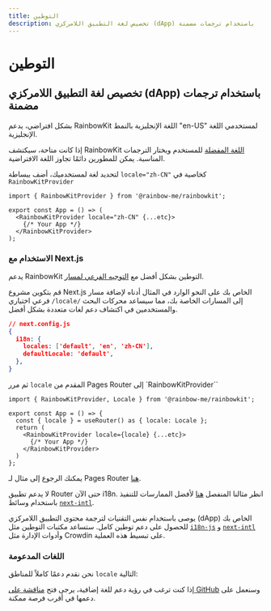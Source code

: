 ```yaml
---
title: التوطين
description: تخصيص لغة التطبيق اللامركزي (dApp) باستخدام ترجمات مضمنة
---
```


# التوطين

## تخصيص لغة التطبيق اللامركزي (dApp) باستخدام ترجمات مضمنة

بشكل افتراضي، يدعم RainbowKit اللغة الإنجليزية بالنمط "en-US" لمستخدمي اللغة الإنجليزية.

إذا كانت متاحة، سيكتشف RainbowKit [اللغة المفضلة](https://developer.mozilla.org/en-US/docs/Web/API/Navigator/language) للمستخدم ويختار الترجمات المناسبة. يمكن للمطورين دائمًا تجاوز اللغة الافتراضية.

لتحديد لغة لمستخدميك، أضف ببساطة `locale="zh-CN"` كخاصية في `RainbowKitProvider`

```tsx
import { RainbowKitProvider } from '@rainbow-me/rainbowkit';

export const App = () => (
  <RainbowKitProvider locale="zh-CN" {...etc}>
    {/* Your App */}
  </RainbowKitProvider>
);
```

### الاستخدام مع Next.js

يدعم RainbowKit التوطين بشكل أفضل مع [التوجيه الفرعي لمسار](https://nextjs.org/docs/pages/building-your-application/routing/internationalization#sub-path-routing).

قم بتكوين مشروع Next.js الخاص بك على النحو الوارد في المثال أدناه لإضافة مسار فرعي اختياري `/locale/` إلى المسارات الخاصة بك، مما سيساعد محركات البحث والمستخدمين في اكتشاف دعم لغات متعددة بشكل أفضل.

```json
// next.config.js
{
  i18n: {
    locales: ['default', 'en', 'zh-CN'],
    defaultLocale: 'default',
  },
}
```

ثم مرر `locale` المقدم من Pages Router إلى \`RainbowKitProvider\`\`

```tsx
import { RainbowKitProvider, Locale } from '@rainbow-me/rainbowkit';

export const App = () => {
  const { locale } = useRouter() as { locale: Locale };
  return (
    <RainbowKitProvider locale={locale} {...etc}>
      {/* Your App */}
    </RainbowKitProvider>
  )
};
```

يمكنك الرجوع إلى مثال لـ Pages Router [هنا](https://github.com/rainbow-me/rainbowkit/tree/main/examples/with-next).

لا يدعم تطبيق Router حتى الآن i18n. انظر مثالنا المنفصل [هنا](https://github.com/rainbow-me/rainbowkit/tree/main/examples/with-next-app-i18n) لأفضل الممارسات للتنفيذ باستخدام وسائط [`next-intl`](https://github.com/amannn/next-intl).

يوصى باستخدام نفس التقنيات لترجمة محتوى التطبيق اللامركزي (dApp) الخاص بك للحصول على دعم توطين كامل. ستساعد مكتبات التوطين مثل [`i18n-js`](https://github.com/fnando/i18n) و [`next-intl`](https://github.com/amannn/next-intl) وأدوات الإدارة مثل Crowdin على تبسيط هذه العملية.

### اللغات المدعومة

نحن نقدم دعمًا كاملاً للمناطق `locale` التالية:

<Table
  header={[
    'اللغة', 'المنطقة', 'الموقع', 'الاختصار'
  ]}
  dataTypes={[
    'string', 'string', 'code', 'code'
  ]}
  data={[
    ['الإنجليزية', 'الولايات المتحدة 🇺🇸', 'en-US', 'en'],
    ['中文', 'الصين 🇨🇳', 'zh-CN', 'zh-Hans', 'zh'],
    ['繁體中文', 'هونج كونج 🇭🇰', 'zh-HK'],
    ['繁體中文', 'تايوان 🇹🇼', 'zh-TW', 'zh-Hant'],
    ['हिंदी', 'الهند 🇮🇳', 'hi-IN', 'hi'],
    ['إسبانية', 'أمريكا اللاتينية 🌎', 'es-419', 'es'],
    ['فرنسية', 'فرنسا 🇫🇷', 'fr-FR', 'fr'],
    ['العربية', 'الشرق الأوسط 🌍', 'ar-AR', 'ar'],
    ['البرتغالية', 'البرازيل 🇧🇷', 'pt-BR', 'pt'],
    ['الروسية', 'روسيا 🇷🇺', 'ru-RU', 'ru'],
    ['Bahasa Indonesia', 'إندونيسيا 🇮🇩', 'id-ID', 'id'],
    ['日本語', 'اليابان 🇯🇵', 'ja-JP', 'ja'],
    ['تركية', 'تركيا 🇹🇷', 'tr-TR', 'tr'],
    ['한국어', 'كوريا الجنوبية 🇰🇷', 'ko-KR', 'ko'],
    ['ภาษาไทย', 'تايلاند 🇹🇭', 'th-TH', 'th'],
    ['українська', 'أوكرانيا 🇺🇦', 'uk-UA', 'ua'],
    ['Tiếng Việt', 'فيتنام 🇻🇳', 'vi-VN', 'vi'],
    ['ألمانية', 'ألمانيا 🇩🇪', 'de-DE', 'de'],
    ['Bahasa Melayu', 'ماليزيا 🇲🇾', 'ms-MY', 'ms']
  ]}
/>

إذا كنت ترغب في رؤية دعم للغة إضافية، يرجى فتح [مناقشة على GitHub](https://github.com/rainbow-me/rainbowkit/discussions/new?category=ideas) وسنعمل على دعمها في أقرب فرصة ممكنة.
